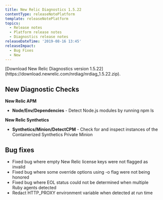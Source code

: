 ```yaml
---
title: New Relic Diagnostics 1.5.22
contentType: releaseNotePlatform
template: releaseNotePlatform
topics:
  - Release notes
  - Platform release notes
  - Diagnostics release notes
releaseDateTime: '2019-08-16 13:45'
releaseImpact:
  - Bug Fixes
  - New
---
```


<Callout variant="tip">
  [Download New Relic Diagnostics version 1.5.22](https://download.newrelic.com/nrdiag/nrdiag_1.5.22.zip).
</Callout>

## New Diagnostic Checks

**New Relic APM**

* **Node/Env/Dependencies** - Detect Node.js modules by running npm ls

**New Relic Synthetics**

* **Synthetics/Minion/DetectCPM** - Check for and inspect instances of the Containerized Synthetics Private Minion

## Bug fixes

* Fixed bug where empty New Relic license keys were not flagged as invalid
* Fixed bug where some override options using -o flag were not being honored
* Fixed bug where EOL status could not be determined when multiple Ruby agents detected
* Redact HTTP_PROXY environment variable when detected at run time
